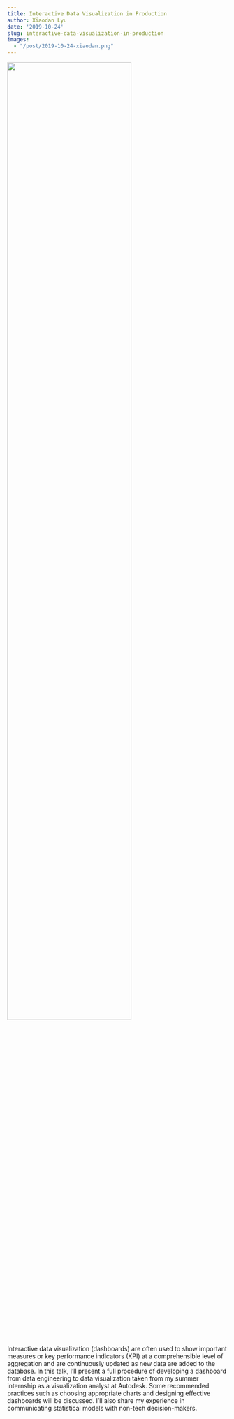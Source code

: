 ```yaml
---
title: Interactive Data Visualization in Production
author: Xiaodan Lyu
date: '2019-10-24'
slug: interactive-data-visualization-in-production
images:
  - "/post/2019-10-24-xiaodan.png"
---
```


![](/post/2019-10-24-xiaodan.png){width=75%}

Interactive data visualization (dashboards) are often used to show important measures or key performance indicators (KPI) at a comprehensible level of aggregation and are continuously updated as new data are added to the database. In this talk, I'll present a full procedure of developing a dashboard from data engineering to data visualization taken from my summer internship as a visualization analyst at Autodesk. Some recommended practices such as choosing appropriate charts and designing effective dashboards will be discussed. I'll also share my experience in communicating statistical models with non-tech decision-makers.